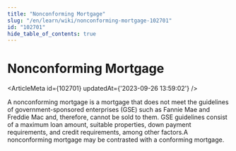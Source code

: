 ```yaml
---
title: "Nonconforming Mortgage"
slug: "/en/learn/wiki/nonconforming-mortgage-102701"
id: "102701"
hide_table_of_contents: true
---
```



# Nonconforming Mortgage

<ArticleMeta id={102701} updatedAt={'2023-09-26 13:59:02'} />
<div className='border-solid border-b border-t-0 my-4 border-[var(--ifm-color-gray-300)]' />

A nonconforming mortgage is a mortgage that does not meet the guidelines of government-sponsored enterprises (GSE) such as Fannie Mae and Freddie Mac and, therefore, cannot be sold to them. GSE guidelines consist of a maximum loan amount, suitable properties, down payment requirements, and credit requirements, among other factors.A nonconforming mortgage may be contrasted with a conforming mortgage.
